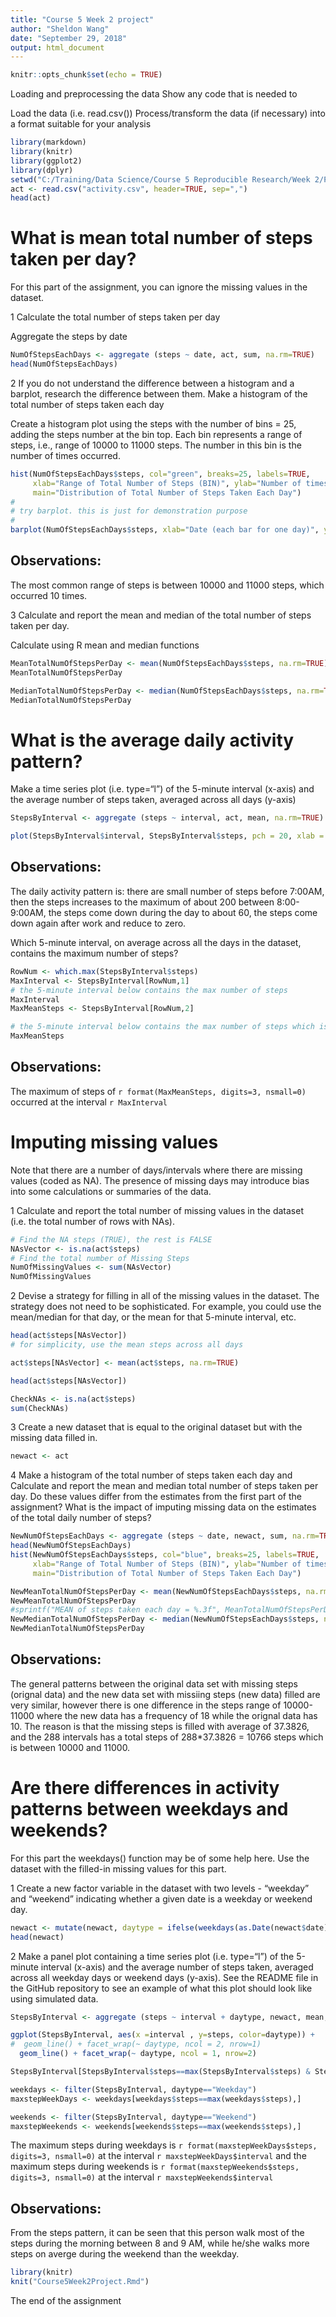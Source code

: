 ```yaml
---
title: "Course 5 Week 2 project"
author: "Sheldon Wang"
date: "September 29, 2018"
output: html_document
---
```


```r
knitr::opts_chunk$set(echo = TRUE)
```



 

Loading and preprocessing the data
Show any code that is needed to

Load the data (i.e. read.csv())
Process/transform the data (if necessary) into a format suitable for your analysis

``` r
library(markdown)
library(knitr)
library(ggplot2)
library(dplyr)
setwd("C:/Training/Data Science/Course 5 Reproducible Research/Week 2/Project")
act <- read.csv("activity.csv", header=TRUE, sep=",")
head(act)

```
What is mean total number of steps taken per day?
=================================================

For this part of the assignment, you can ignore the missing values in the dataset.

1 Calculate the total number of steps taken per day

Aggregate the steps by date

``` r
NumOfStepsEachDays <- aggregate (steps ~ date, act, sum, na.rm=TRUE)
head(NumOfStepsEachDays)
```

2 If you do not understand the difference between a histogram and a barplot, research the difference between them. Make a histogram of the total number of steps taken each day

Create a histogram plot using the steps with the number of bins = 25, adding the steps number at the bin top. Each bin represents a range of steps, i.e., range of 10000 to 11000 steps. The number in this bin is the number of times occurred.

``` r

hist(NumOfStepsEachDays$steps, col="green", breaks=25, labels=TRUE,
     xlab="Range of Total Number of Steps (BIN)", ylab="Number of times the Range of Steps Occurred)", ylim=c(0, 20), 
     main="Distribution of Total Number of Steps Taken Each Day")
#
# try barplot. this is just for demonstration purpose
#
barplot(NumOfStepsEachDays$steps, xlab="Date (each bar for one day)", ylab="Steps Taken Each Day", col = "Blue")
```


Observations:
-------------
The most common range of steps is between 10000 and 11000 steps, which occurred 10 times.


3 Calculate and report the mean and median of the total number of steps taken per day. 

Calculate using R mean and median functions

``` r

MeanTotalNumOfStepsPerDay <- mean(NumOfStepsEachDays$steps, na.rm=TRUE)
MeanTotalNumOfStepsPerDay

MedianTotalNumOfStepsPerDay <- median(NumOfStepsEachDays$steps, na.rm=TRUE)
MedianTotalNumOfStepsPerDay


```

What is the average daily activity pattern?
===========================================

Make a time series plot (i.e. type="l") of the 5-minute interval (x-axis) and the average number of steps taken, averaged across all days (y-axis)



``` r
StepsByInterval <- aggregate (steps ~ interval, act, mean, na.rm=TRUE)

plot(StepsByInterval$interval, StepsByInterval$steps, pch = 20, xlab = "Time Intervals (5 minutes)", ylab = "Number of steps", type="l", col="blue", main = "The average number of steps taken")

```


Observations:
-------------
The daily activity pattern is: there are small number of steps before 7:00AM, then the steps increases to the maximum of about 200 between 8:00-9:00AM, the steps come down during the day to about 60, the steps come down again after work and reduce to zero.

Which 5-minute interval, on average across all the days in the dataset, contains the maximum number of steps?

``` r
RowNum <- which.max(StepsByInterval$steps)
MaxInterval <- StepsByInterval[RowNum,1]
# the 5-minute interval below contains the max number of steps
MaxInterval
MaxMeanSteps <- StepsByInterval[RowNum,2]

# the 5-minute interval below contains the max number of steps which is
MaxMeanSteps
```

Observations:
------------
The maximum of steps of `r format(MaxMeanSteps, digits=3, nsmall=0)` occurred at the interval `r MaxInterval`


Imputing missing values
=======================

Note that there are a number of days/intervals where there are missing values (coded as NA). The presence of missing days may introduce bias into some calculations or summaries of the data.

1 Calculate and report the total number of missing values in the dataset (i.e. the total number of rows with NAs). 

``` r
# Find the NA steps (TRUE), the rest is FALSE
NAsVector <- is.na(act$steps)
# Find the total number of Missing Steps 
NumOfMissingValues <- sum(NAsVector)
NumOfMissingValues
```


2 Devise a strategy for filling in all of the missing values in the dataset. The strategy does not need to be sophisticated. For example, you could use the mean/median for that day, or the mean for that 5-minute interval, etc.

``` r
head(act$steps[NAsVector])
# for simplicity, use the mean steps across all days

act$steps[NAsVector] <- mean(act$steps, na.rm=TRUE)

head(act$steps[NAsVector])

CheckNAs <- is.na(act$steps)
sum(CheckNAs)
```

3 Create a new dataset that is equal to the original dataset but with the missing data filled in.
``` r
newact <- act

```

4 Make a histogram of the total number of steps taken each day and Calculate and report the mean and median total number of steps taken per day. Do these values differ from the estimates from the first part of the assignment? What is the impact of imputing missing data on the estimates of the total daily number of steps?
``` r
NewNumOfStepsEachDays <- aggregate (steps ~ date, newact, sum, na.rm=TRUE)
head(NewNumOfStepsEachDays)
hist(NewNumOfStepsEachDays$steps, col="blue", breaks=25, labels=TRUE,
     xlab="Range of Total Number of Steps (BIN)", ylab="Number of times the Range of Steps Occurred)", ylim=c(0, 20), 
     main="Distribution of Total Number of Steps Taken Each Day")

NewMeanTotalNumOfStepsPerDay <- mean(NewNumOfStepsEachDays$steps, na.rm=TRUE)
NewMeanTotalNumOfStepsPerDay
#sprintf("MEAN of steps taken each day = %.3f", MeanTotalNumOfStepsPerDay)
NewMedianTotalNumOfStepsPerDay <- median(NewNumOfStepsEachDays$steps, na.rm=TRUE)
NewMedianTotalNumOfStepsPerDay

``` 
Observations:
------------
The general patterns between the original data set with missing steps (orignal data) and the new data set with missiing steps (new data) filled are very similar, however there is one difference in the steps range of 10000-11000 where the new data has a frequency of 18 while the orignal data has 10. The reason is that the missing steps is filled with average of 37.3826, and the 288 intervals has a total steps of 288*37.3826 = 10766 steps which is between 10000 and 11000.


Are there differences in activity patterns between weekdays and weekends?
=========================================================================

For this part the weekdays() function may be of some help here. Use the dataset with the filled-in missing values for this part.

1 Create a new factor variable in the dataset with two levels - "weekday" and "weekend" indicating whether a given date is a weekday or weekend day.
``` r

newact <- mutate(newact, daytype = ifelse(weekdays(as.Date(newact$date))=="Saturday" | weekdays(as.Date(newact$date))=="Sunday", "Weekend", "Weekday"))
head(newact)

```
2 Make a panel plot containing a time series plot (i.e. type="l") of the 5-minute interval (x-axis) and the average number of steps taken, averaged across all weekday days or weekend days (y-axis). See the README file in the GitHub repository to see an example of what this plot should look like using simulated data.

``` r
StepsByInterval <- aggregate (steps ~ interval + daytype, newact, mean, na.rm=TRUE)

ggplot(StepsByInterval, aes(x =interval , y=steps, color=daytype)) +
#  geom_line() + facet_wrap(~ daytype, ncol = 2, nrow=1)
  geom_line() + facet_wrap(~ daytype, ncol = 1, nrow=2)

StepsByInterval[StepsByInterval$steps==max(StepsByInterval$steps) & StepsByInterval$daytype == 'Weekday',]

weekdays <- filter(StepsByInterval, daytype=="Weekday")
maxstepWeekDays <- weekdays[weekdays$steps==max(weekdays$steps),]

weekends <- filter(StepsByInterval, daytype=="Weekend")
maxstepWeekends <- weekends[weekends$steps==max(weekends$steps),]

```
The maximum steps during weekdays is `r format(maxstepWeekDays$steps, digits=3, nsmall=0)` at the interval `r maxstepWeekDays$interval` and the maximum steps during weekends is `r format(maxstepWeekends$steps, digits=3, nsmall=0)` at the interval `r maxstepWeekends$interval`


Observations:
-------------
From the steps pattern, it can be seen that this person walk most of the steps during the morning between 8 and 9 AM, while he/she walks more steps on averge during the weekend than the weekday.

``` r
library(knitr)
knit("Course5Week2Project.Rmd")
```

The end of the assignment


